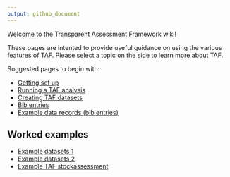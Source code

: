 ```yaml
---
output: github_document
---
```


Welcome to the Transparent Assessment Framework wiki!

These pages are intented to provide useful guidance on using the
various features of TAF.  Please select a topic on the side to learn
more about TAF.

Suggested pages to begin with:

* [Getting set up](Getting-set-up)
* [Running a TAF analysis](Running-a-TAF-analysis)
* [Creating TAF datasets](Creating-TAF-datasets)
* [Bib entries](Bib-entries)
* [Example data records (bib entries)](Example-data-records)

## Worked examples

* [Example datasets 1](Example-datasets-1)
* [Example datasets 2](Example-datasets-2)
<!--* [Example TAF scripts 1](Example-taf-scripts-1) -->
* [Example TAF stockassessment](Example-taf-stockassessment)